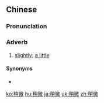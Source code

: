 ==Chinese==
{{zh-forms}}

===Pronunciation===
{{zh-pron
|m=shāo微
|c=saau2 mei4
|mn=qz,xm,zz:sau-bî
|cat=adv
}}

===Adverb===
{{zh-adv}}

# [[slightly]]; [[a little]]

====Synonyms====
* {{zh-l|略微}}

{{zh-cat|Elementary}}

[[ko:稍微]]
[[hu:稍微]]
[[ja:稍微]]
[[uk:稍微]]
[[zh:稍微]]
